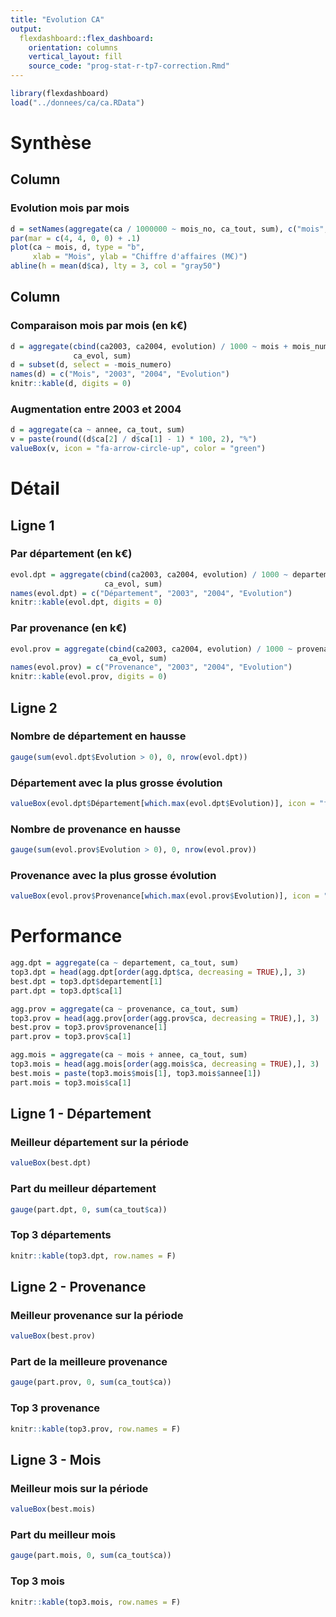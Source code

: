 ```yaml
---
title: "Evolution CA"
output: 
  flexdashboard::flex_dashboard:
    orientation: columns
    vertical_layout: fill
    source_code: "prog-stat-r-tp7-correction.Rmd"
---
```



```r
library(flexdashboard)
load("../donnees/ca/ca.RData")
```

# Synthèse

Column {data-width=650}
-----------------------------------------------------------------------

### Evolution mois par mois

```r
d = setNames(aggregate(ca / 1000000 ~ mois_no, ca_tout, sum), c("mois", "ca"))
par(mar = c(4, 4, 0, 0) + .1)
plot(ca ~ mois, d, type = "b",
     xlab = "Mois", ylab = "Chiffre d'affaires (M€)")
abline(h = mean(d$ca), lty = 3, col = "gray50")
```

Column {data-width=350}
-----------------------------------------------------------------------

### Comparaison mois par mois (en k€)

```r
d = aggregate(cbind(ca2003, ca2004, evolution) / 1000 ~ mois + mois_numero, 
              ca_evol, sum)
d = subset(d, select = -mois_numero)
names(d) = c("Mois", "2003", "2004", "Evolution")
knitr::kable(d, digits = 0)
```


### Augmentation entre 2003 et 2004

```r
d = aggregate(ca ~ annee, ca_tout, sum)
v = paste(round((d$ca[2] / d$ca[1] - 1) * 100, 2), "%")
valueBox(v, icon = "fa-arrow-circle-up", color = "green")
```

# Détail {data-orientation=rows}

## Ligne 1

### Par département (en k€)

```r
evol.dpt = aggregate(cbind(ca2003, ca2004, evolution) / 1000 ~ departement, 
                     ca_evol, sum)
names(evol.dpt) = c("Département", "2003", "2004", "Evolution")
knitr::kable(evol.dpt, digits = 0)
```

### Par provenance (en k€)

```r
evol.prov = aggregate(cbind(ca2003, ca2004, evolution) / 1000 ~ provenance, 
                      ca_evol, sum)
names(evol.prov) = c("Provenance", "2003", "2004", "Evolution")
knitr::kable(evol.prov, digits = 0)
```

## Ligne 2

### Nombre de département en hausse

```r
gauge(sum(evol.dpt$Evolution > 0), 0, nrow(evol.dpt))
```

### Département avec la plus grosse évolution

```r
valueBox(evol.dpt$Département[which.max(evol.dpt$Evolution)], icon = "fa-level-up")
```

### Nombre de provenance en hausse

```r
gauge(sum(evol.prov$Evolution > 0), 0, nrow(evol.prov))
```

### Provenance avec la plus grosse évolution

```r
valueBox(evol.prov$Provenance[which.max(evol.prov$Evolution)], icon = "fa-level-up")
```

# Performance {data-orientation=rows}

```r
agg.dpt = aggregate(ca ~ departement, ca_tout, sum)
top3.dpt = head(agg.dpt[order(agg.dpt$ca, decreasing = TRUE),], 3)
best.dpt = top3.dpt$departement[1]
part.dpt = top3.dpt$ca[1]

agg.prov = aggregate(ca ~ provenance, ca_tout, sum)
top3.prov = head(agg.prov[order(agg.prov$ca, decreasing = TRUE),], 3)
best.prov = top3.prov$provenance[1]
part.prov = top3.prov$ca[1]

agg.mois = aggregate(ca ~ mois + annee, ca_tout, sum)
top3.mois = head(agg.mois[order(agg.mois$ca, decreasing = TRUE),], 3)
best.mois = paste(top3.mois$mois[1], top3.mois$annee[1])
part.mois = top3.mois$ca[1]
```

## Ligne 1 - Département {data-height=200}

### Meilleur département sur la période

```r
valueBox(best.dpt)
```

### Part du meilleur département

```r
gauge(part.dpt, 0, sum(ca_tout$ca))
```

### Top 3 départements

```r
knitr::kable(top3.dpt, row.names = F)
```

## Ligne 2 - Provenance {data-height=200}

### Meilleur provenance sur la période

```r
valueBox(best.prov)
```

### Part de la meilleure provenance

```r
gauge(part.prov, 0, sum(ca_tout$ca))
```

### Top 3 provenance

```r
knitr::kable(top3.prov, row.names = F)
```

## Ligne 3 - Mois {data-height=200}

### Meilleur mois sur la période

```r
valueBox(best.mois)
```

### Part du meilleur mois

```r
gauge(part.mois, 0, sum(ca_tout$ca))
```

### Top 3 mois

```r
knitr::kable(top3.mois, row.names = F)
```




